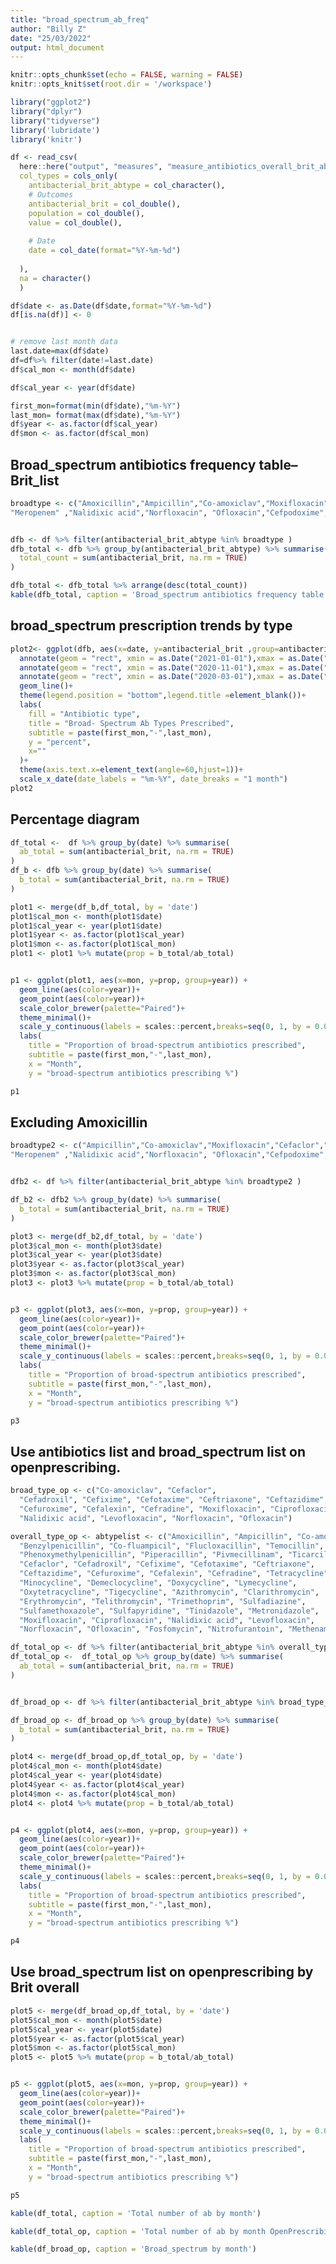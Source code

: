 ```yaml
---
title: "broad_spectrum_ab_freq"
author: "Billy Z"
date: "25/03/2022"
output: html_document
---
```


```r
knitr::opts_chunk$set(echo = FALSE, warning = FALSE)
knitr::opts_knit$set(root.dir = '/workspace')
```


```r
library("ggplot2")
library("dplyr")
library("tidyverse")
library('lubridate')
library('knitr')
```



```r
df <- read_csv(
  here::here("output", "measures", "measure_antibiotics_overall_brit_abtype.csv"),  
  col_types = cols_only(
    antibacterial_brit_abtype = col_character(),
    # Outcomes
    antibacterial_brit = col_double(),
    population = col_double(),
    value = col_double(),
    
    # Date
    date = col_date(format="%Y-%m-%d")
    
  ),
  na = character()
  )

df$date <- as.Date(df$date,format="%Y-%m-%d")
df[is.na(df)] <- 0 


# remove last month data
last.date=max(df$date)
df=df%>% filter(date!=last.date)
df$cal_mon <- month(df$date)

df$cal_year <- year(df$date)

first_mon=format(min(df$date),"%m-%Y")
last_mon= format(max(df$date),"%m-%Y")
df$year <- as.factor(df$cal_year)
df$mon <- as.factor(df$cal_mon)

```

## Broad_spectrum antibiotics frequency table--Brit_list

```r

broadtype <- c("Amoxicillin","Ampicillin","Co-amoxiclav","Moxifloxacin","Cefaclor","Cefadroxil","Cefuroxime",     "Cefalexin","Cefazolin","Cefixime","Cefotaxime","Cefoxitin","Cefradine","Cefpirome","Ceftazidime","Ceftriaxone",    "Cefprozil","Ciprofloxacin","Co-fluampicil","Doripenem","Ertapenem", "Cilastatin","Cefamandole","Levofloxacin" , 
"Meropenem" ,"Nalidixic acid","Norfloxacin", "Ofloxacin","Cefpodoxime","Cefepime")


dfb <- df %>% filter(antibacterial_brit_abtype %in% broadtype )
dfb_total <- dfb %>% group_by(antibacterial_brit_abtype) %>% summarise(
  total_count = sum(antibacterial_brit, na.rm = TRUE)
)

dfb_total <- dfb_total %>% arrange(desc(total_count))
kable(dfb_total, caption = 'Broad_spectrum antibiotics frequency table')

```

## broad_spectrum prescription trends by type

```r

plot2<- ggplot(dfb, aes(x=date, y=antibacterial_brit ,group=antibacterial_brit_abtype,color=antibacterial_brit_abtype))+
  annotate(geom = "rect", xmin = as.Date("2021-01-01"),xmax = as.Date("2021-04-01"),ymin = -Inf, ymax = Inf,fill="grey80", alpha=0.5)+
  annotate(geom = "rect", xmin = as.Date("2020-11-01"),xmax = as.Date("2020-12-01"),ymin = -Inf, ymax = Inf,fill="grey80", alpha=0.5)+
  annotate(geom = "rect", xmin = as.Date("2020-03-01"),xmax = as.Date("2020-06-01"),ymin = -Inf, ymax = Inf,fill="grey80", alpha=0.5)+
  geom_line()+
  theme(legend.position = "bottom",legend.title =element_blank())+
  labs(
    fill = "Antibiotic type",
    title = "Broad- Spectrum Ab Types Prescribed",
    subtitle = paste(first_mon,"-",last_mon),
    y = "percent",
    x=""
  )+
  theme(axis.text.x=element_text(angle=60,hjust=1))+
  scale_x_date(date_labels = "%m-%Y", date_breaks = "1 month")
plot2


```


## Percentage diagram

```r

df_total <-  df %>% group_by(date) %>% summarise(
  ab_total = sum(antibacterial_brit, na.rm = TRUE)
)
df_b <- dfb %>% group_by(date) %>% summarise(
  b_total = sum(antibacterial_brit, na.rm = TRUE)
)

plot1 <- merge(df_b,df_total, by = 'date')
plot1$cal_mon <- month(plot1$date)
plot1$cal_year <- year(plot1$date)
plot1$year <- as.factor(plot1$cal_year)
plot1$mon <- as.factor(plot1$cal_mon)
plot1 <- plot1 %>% mutate(prop = b_total/ab_total)


p1 <- ggplot(plot1, aes(x=mon, y=prop, group=year)) +
  geom_line(aes(color=year))+
  geom_point(aes(color=year))+
  scale_color_brewer(palette="Paired")+
  theme_minimal()+
  scale_y_continuous(labels = scales::percent,breaks=seq(0, 1, by = 0.005))+
  labs(
    title = "Proportion of broad-spectrum antibiotics prescribed",
    subtitle = paste(first_mon,"-",last_mon),
    x = "Month",
    y = "broad-spectrum antibiotics prescribing %")

p1

```

## Excluding Amoxicillin

```r

broadtype2 <- c("Ampicillin","Co-amoxiclav","Moxifloxacin","Cefaclor","Cefadroxil","Cefuroxime",     "Cefalexin","Cefazolin","Cefixime","Cefotaxime","Cefoxitin","Cefradine","Cefpirome","Ceftazidime","Ceftriaxone",    "Cefprozil","Ciprofloxacin","Co-fluampicil","Doripenem","Ertapenem", "Cilastatin","Cefamandole","Levofloxacin" , 
"Meropenem" ,"Nalidixic acid","Norfloxacin", "Ofloxacin","Cefpodoxime","Cefepime")


dfb2 <- df %>% filter(antibacterial_brit_abtype %in% broadtype2 )

df_b2 <- dfb2 %>% group_by(date) %>% summarise(
  b_total = sum(antibacterial_brit, na.rm = TRUE)
)

plot3 <- merge(df_b2,df_total, by = 'date')
plot3$cal_mon <- month(plot3$date)
plot3$cal_year <- year(plot3$date)
plot3$year <- as.factor(plot3$cal_year)
plot3$mon <- as.factor(plot3$cal_mon)
plot3 <- plot3 %>% mutate(prop = b_total/ab_total)


p3 <- ggplot(plot3, aes(x=mon, y=prop, group=year)) +
  geom_line(aes(color=year))+
  geom_point(aes(color=year))+
  scale_color_brewer(palette="Paired")+
  theme_minimal()+
  scale_y_continuous(labels = scales::percent,breaks=seq(0, 1, by = 0.001))+
  labs(
    title = "Proportion of broad-spectrum antibiotics prescribed",
    subtitle = paste(first_mon,"-",last_mon),
    x = "Month",
    y = "broad-spectrum antibiotics prescribing %")

p3


```


## Use antibiotics list and broad_spectrum list on openprescribing.

```r
broad_type_op <- c("Co-amoxiclav", "Cefaclor", 
  "Cefadroxil", "Cefixime", "Cefotaxime", "Ceftriaxone", "Ceftazidime", 
  "Cefuroxime", "Cefalexin", "Cefradine", "Moxifloxacin", "Ciprofloxacin", 
  "Nalidixic acid", "Levofloxacin", "Norfloxacin", "Ofloxacin")

overall_type_op <- abtypelist <- c("Amoxicillin", "Ampicillin", "Co-amoxiclav", 
  "Benzylpenicillin", "Co-fluampicil", "Flucloxacillin", "Temocillin", 
  "Phenoxymethylpenicillin", "Piperacillin", "Pivmecillinam", "Ticarcillin", 
  "Cefaclor", "Cefadroxil", "Cefixime", "Cefotaxime", "Ceftriaxone", 
  "Ceftazidime", "Cefuroxime", "Cefalexin", "Cefradine", "Tetracycline", 
  "Minocycline", "Demeclocycline", "Doxycycline", "Lymecycline", 
  "Oxytetracycline", "Tigecycline", "Azithromycin", "Clarithromycin", 
  "Erythromycin", "Telithromycin", "Trimethoprim", "Sulfadiazine", 
  "Sulfamethoxazole", "Sulfapyridine", "Tinidazole", "Metronidazole", 
  "Moxifloxacin", "Ciprofloxacin", "Nalidixic acid", "Levofloxacin", 
  "Norfloxacin", "Ofloxacin", "Fosfomycin", "Nitrofurantoin", "Methenamine")

df_total_op <- df %>% filter(antibacterial_brit_abtype %in% overall_type_op )
df_total_op <-  df_total_op %>% group_by(date) %>% summarise(
  ab_total = sum(antibacterial_brit, na.rm = TRUE)
)


df_broad_op <- df %>% filter(antibacterial_brit_abtype %in% broad_type_op )

df_broad_op <- df_broad_op %>% group_by(date) %>% summarise(
  b_total = sum(antibacterial_brit, na.rm = TRUE)
)

plot4 <- merge(df_broad_op,df_total_op, by = 'date')
plot4$cal_mon <- month(plot4$date)
plot4$cal_year <- year(plot4$date)
plot4$year <- as.factor(plot4$cal_year)
plot4$mon <- as.factor(plot4$cal_mon)
plot4 <- plot4 %>% mutate(prop = b_total/ab_total)


p4 <- ggplot(plot4, aes(x=mon, y=prop, group=year)) +
  geom_line(aes(color=year))+
  geom_point(aes(color=year))+
  scale_color_brewer(palette="Paired")+
  theme_minimal()+
  scale_y_continuous(labels = scales::percent,breaks=seq(0, 1, by = 0.001))+
  labs(
    title = "Proportion of broad-spectrum antibiotics prescribed",
    subtitle = paste(first_mon,"-",last_mon),
    x = "Month",
    y = "broad-spectrum antibiotics prescribing %")

p4

```

## Use broad_spectrum list on openprescribing by Brit overall

```r
plot5 <- merge(df_broad_op,df_total, by = 'date')
plot5$cal_mon <- month(plot5$date)
plot5$cal_year <- year(plot5$date)
plot5$year <- as.factor(plot5$cal_year)
plot5$mon <- as.factor(plot5$cal_mon)
plot5 <- plot5 %>% mutate(prop = b_total/ab_total)


p5 <- ggplot(plot5, aes(x=mon, y=prop, group=year)) +
  geom_line(aes(color=year))+
  geom_point(aes(color=year))+
  scale_color_brewer(palette="Paired")+
  theme_minimal()+
  scale_y_continuous(labels = scales::percent,breaks=seq(0, 1, by = 0.001))+
  labs(
    title = "Proportion of broad-spectrum antibiotics prescribed",
    subtitle = paste(first_mon,"-",last_mon),
    x = "Month",
    y = "broad-spectrum antibiotics prescribing %")

p5


```


```r

kable(df_total, caption = 'Total number of ab by month')

```

```r

kable(df_total_op, caption = 'Total number of ab by month OpenPrescribing')

```

```r

kable(df_broad_op, caption = 'Broad_spectrum by month')

```
